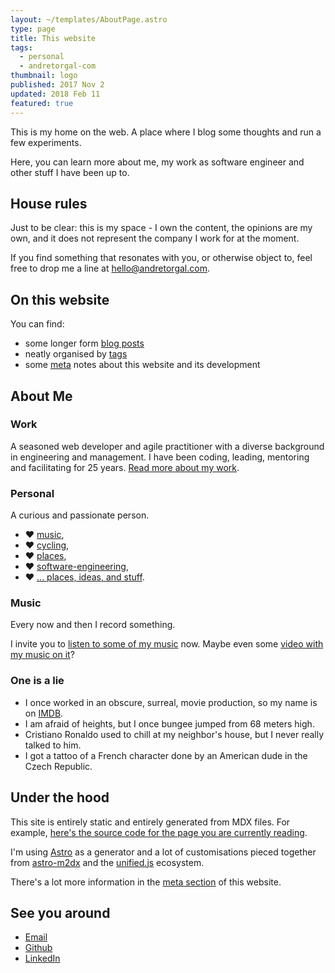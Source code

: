 ```yaml
---
layout: ~/templates/AboutPage.astro
type: page
title: This website
tags:
  - personal
  - andretorgal-com
thumbnail: logo
published: 2017 Nov 2
updated: 2018 Feb 11
featured: true
---
```


<Abstract>

This is my home on the web. A place where I blog some thoughts and run a few
experiments.

Here, you can learn more about me, my work as software engineer and other stuff I
have been up to.

</Abstract>

## House rules

Just to be clear: this is my space - I own the content, the opinions are my own, and it does not represent the company I work for at the moment.

If you find something that resonates with you, or otherwise object to, feel free to drop me a line at [hello@andretorgal.com](mailto:hello@andretorgal.com).

## On this website

You can find:

- some longer form [blog posts](/posts)
- neatly organised by [tags](/tags)
- some [meta](/meta) notes about this website and its development

## About Me

### Work

A seasoned web developer and agile practitioner with a diverse background in engineering and management. I have been coding, leading, mentoring and facilitating for 25 years. [Read more about my work](/about/work).

### Personal

A curious and passionate person.

- :heart: [music](/tags/music),
- :heart: [cycling](/tags/cycling),
- :heart: [places](/tags/place),
- :heart: [software-engineering](/tags/software-engineering),
- :heart: [... places, ideas, and stuff](/tags/personal).

### Music

Every now and then I record something.

I invite you to [listen to some of my music](/about/music) now. Maybe even some [video with my music on it](https://www.youtube.com/channel/UC4YAgk0hQbLe78EV0njtKIA)?

### One is a lie

- I once worked in an obscure, surreal, movie production, so my name is on [IMDB](https://imdb.com).
- I am afraid of heights, but I once bungee jumped from 68 meters high.
- Cristiano Ronaldo used to chill at my neighbor's house, but I never really talked to him.
- I got a tattoo of a French character done by an American dude in the Czech Republic.

## Under the hood

This site is entirely static and entirely generated from MDX files. For example, [here's the source code for the page you are currently reading](https://github.com/andrezero/andretorgal-site/blob/master/src/pages/about.mdx).

I'm using [Astro](/posts/2023-01/building-my-website-with-astro-mdx-preact.md) as a generator and a lot of customisations pieced together from [astro-m2dx](https://astro-m2dx.netlify.app/) and the [unified.js](https://unifiedjs.com/) ecosystem.

There's a lot more information in the [meta section](/meta) of this website.

## See you around

- [Email](mailto:hello@andretorgal.com)
- [Github](https://github.com/andrezero)
- [LinkedIn](https://linkedin.com/in/andretorgal)
